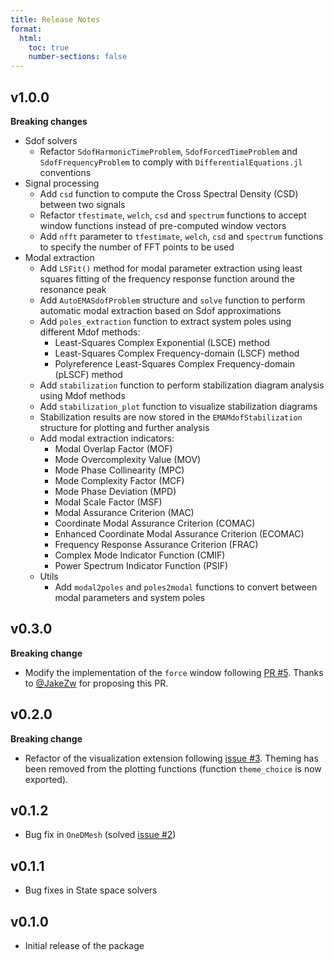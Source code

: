 ---
title: Release Notes
format:
  html:
    toc: true
    number-sections: false
---

## v1.0.0

**Breaking changes**

- Sdof solvers
  - Refactor `SdofHarmonicTimeProblem`, `SdofForcedTimeProblem` and `SdofFrequencyProblem` to comply with `DifferentialEquations.jl` conventions

- Signal processing
  - Add `csd` function to compute the Cross Spectral Density (CSD) between two signals
  - Refactor `tfestimate`, `welch`, `csd` and `spectrum` functions to accept window functions instead of pre-computed window vectors
  - Add `nfft` parameter to `tfestimate`, `welch`, `csd` and `spectrum` functions to specify the number of FFT points to be used

- Modal extraction
  - Add `LSFit()` method for modal parameter extraction using least squares fitting of the frequency response function around the resonance peak
  - Add `AutoEMASdofProblem` structure and `solve` function to perform automatic modal extraction based on Sdof approximations
  - Add `poles_extraction` function to extract system poles using different Mdof methods:
      - Least-Squares Complex Exponential (LSCE) method
      - Least-Squares Complex Frequency-domain (LSCF) method
      - Polyreference Least-Squares Complex Frequency-domain (pLSCF) method
  - Add `stabilization` function to perform stabilization diagram analysis using Mdof methods
  - Add `stabilization_plot` function to visualize stabilization diagrams
  - Stabilization results are now stored in the `EMAMdofStabilization` structure for plotting and further analysis
  - Add modal extraction indicators:
    - Modal Overlap Factor (MOF)
    - Mode Overcomplexity Value (MOV)
    - Mode Phase Collinearity (MPC)
    - Mode Complexity Factor (MCF)
    - Mode Phase Deviation (MPD)
    - Modal Scale Factor (MSF)
    - Modal Assurance Criterion (MAC)
    - Coordinate Modal Assurance Criterion (COMAC)
    - Enhanced Coordinate Modal Assurance Criterion (ECOMAC)
    - Frequency Response Assurance Criterion (FRAC)
    - Complex Mode Indicator Function (CMIF)
    - Power Spectrum Indicator Function (PSIF)
  - Utils
    - Add `modal2poles` and `poles2modal` functions to convert between modal parameters and system poles

## v0.3.0

**Breaking change**

- Modify the implementation of the `force` window following [PR #5](https://github.com/maucejo/StructuralVibration.jl/pull/5). Thanks to [@JakeZw](https://github.com/JakeZw) for proposing this PR.

## v0.2.0

**Breaking change**

- Refactor of the visualization extension following [issue #3](https://github.com/maucejo/StructuralVibration.jl/issues/3). Theming has been removed from the plotting functions (function `theme_choice` is now exported).

## v0.1.2

- Bug fix in `OneDMesh` (solved [issue #2](https://github.com/maucejo/StructuralVibration.jl/issues/2))

## v0.1.1

- Bug fixes in State space solvers

## v0.1.0

- Initial release of the package